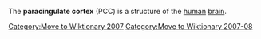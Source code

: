 [[Category:Move to Wiktionary 2007]]
[[Category:Move to Wiktionary 2007-08]]

The '''paracingulate cortex''' (PCC) is a structure of the [[human]] [[brain]].